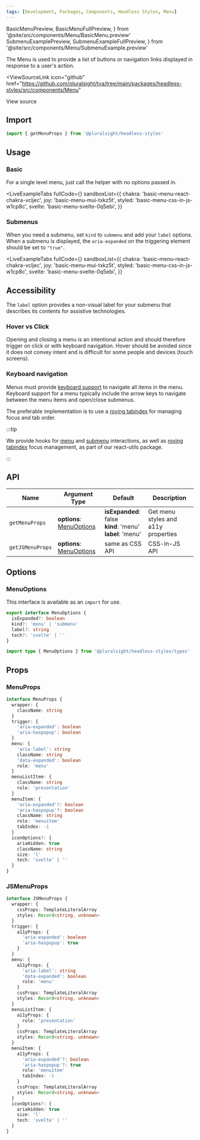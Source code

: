 ```yaml
---
tags: [Development, Packages, Components, Headless Styles, Menu]
---
```


<!-- TODO: As of 2.0.0-beta.17 live-codeblock do not support imports. -->
<!-- Keep an eye out so we can kill the components we are importing in. -->
<!-- https://docusaurus.io/docs/markdown-features/code-blocks#imports -->

  BasicMenuPreview,
  BasicMenuFullPreview,
} from '@site/src/components/Menu/BasicMenu.preview'
  SubmenuExamplePreview,
  SubmenuExampleFullPreview,
} from '@site/src/components/Menu/SubmenuExample.preview'

The Menu is used to provide a list of buttons or navigation links displayed in response to a user's action.

<ViewSourceLink
  icon="github"
  href="https://github.com/pluralsight/tva/tree/main/packages/headless-styles/src/components/Menu"
>
  View source
</ViewSourceLink>

## Import

```javascript
import { getMenuProps } from '@pluralsight/headless-styles'
```

## Usage

### Basic

For a single level menu, just call the helper with no options passed in.

<BasicMenu />

<LiveExampleTabs
  fullCode={<BasicMenuFullPreview />}
  sandboxList={{
    chakra: 'basic-menu-react-chakra-vcljec',
    joy: 'basic-menu-mui-txkz5t',
    styled: 'basic-menu-css-in-js-w1cp8c',
    svelte: 'basic-menu-svelte-0q5ebi',
  }}
>
  <BasicMenuPreview />
</LiveExampleTabs>

### Submenus

When you need a submenu, set `kind` to `submenu` and add your `label` options.
When a submenu is displayed, the `aria-expanded` on the triggering element should be set to `"true"`.

<SubmenuExample />

<LiveExampleTabs
  fullCode={<SubmenuExampleFullPreview />}
  sandboxList={{
    chakra: 'basic-menu-react-chakra-vcljec',
    joy: 'basic-menu-mui-txkz5t',
    styled: 'basic-menu-css-in-js-w1cp8c',
    svelte: 'basic-menu-svelte-0q5ebi',
  }}
>
  <SubmenuExamplePreview />
</LiveExampleTabs>

## Accessibility

The `label` option provides a non-visual label for your submenu that describes its contents for assistive technologies.

### Hover vs Click

Opening and closing a menu is an intentional action and should therefore trigger on click or with keyboard navigation.
Hover should be avoided since it does not convey intent and is difficult for some people and devices (touch screens).

### Keyboard navigation

Menus must provide [keyboard support](https://developer.mozilla.org/en-US/docs/Web/Accessibility/ARIA/Roles/menu_role#keyboard_interactions) to navigate all items in the menu.
Keyboard support for a menu typically include the arrow keys to navigate between the menu items and open/close submenus.

The preferable implementation is to use a
[roving tabindex](https://developer.mozilla.org/en-US/docs/Web/Accessibility/Keyboard-navigable_JavaScript_widgets#technique_1_roving_tabindex)
for managing focus and tab order.

:::tip

We provide hooks for [menu](../react-utils/use-menu-interaction.mdx) and [submenu](../react-utils/use-submenu-interaction.mdx) interactions, as well as [roving tabindex](../react-utils/use-roving-tabindex.mdx) focus management, as part of our react-utils package.

:::

## API

| Name             | Argument Type                            | Default                                                              | Description                         |
| ---------------- | ---------------------------------------- | -------------------------------------------------------------------- | ----------------------------------- |
| `getMenuProps`   | **options**: [MenuOptions](#menuoptions) | **isExpanded**: false <br />**kind**: 'menu' <br/> **label**: 'menu' | Get menu styles and a11y properties |
| `getJSMenuProps` | **options**: [MenuOptions](#menuoptions) | same as CSS API                                                      | CSS-in-JS API                       |

## Options

### MenuOptions

This interface is available as an `import` for use.

```typescript
export interface MenuOptions {
  isExpanded?: boolean
  kind?: 'menu' | 'submenu'
  label?: string
  tech?: 'svelte' | ''
}
```

```typescript title="Import example"
import type { MenuOptions } from '@pluralsight/headless-styles/types'
```

## Props

### MenuProps

```typescript
interface MenuProps {
  wrapper: {
    className: string
  }
  trigger: {
    'aria-expanded': boolean
    'aria-haspopup': boolean
  }
  menu: {
    'aria-label': string
    className: string
    'data-expanded': boolean
    role: 'menu'
  }
  menuListItem: {
    className: string
    role: 'presentation'
  }
  menuItem: {
    'aria-expanded'?: boolean
    'aria-haspopup'?: boolean
    className: string
    role: 'menuitem'
    tabIndex: -1
  }
  iconOptions?: {
    ariaHidden: true
    className: string
    size: 'l'
    tech: 'svelte' | ''
  }
}
```

### JSMenuProps

```typescript
interface JSMenuProps {
  wrapper: {
    cssProps: TemplateLiteralArray
    styles: Record<string, unknown>
  }
  trigger: {
    a11yProps: {
      'aria-expanded': boolean
      'aria-haspopup': true
    }
  }
  menu: {
    a11yProps: {
      'aria-label': string
      'data-expanded': boolean
      role: 'menu'
    }
    cssProps: TemplateLiteralArray
    styles: Record<string, unknown>
  }
  menuListItem: {
    a11yProps: {
      role: 'presentation'
    }
    cssProps: TemplateLiteralArray
    styles: Record<string, unknown>
  }
  menuItem: {
    a11yProps: {
      'aria-expanded'?: boolean
      'aria-haspopup'?: true
      role: 'menuitem'
      tabIndex: -1
    }
    cssProps: TemplateLiteralArray
    styles: Record<string, unknown>
  }
  iconOptions?: {
    ariaHidden: true
    size: 'l'
    tech: 'svelte' | ''
  }
}
```

